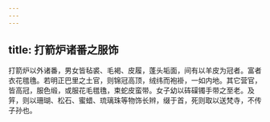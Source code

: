 ```yaml
---
---
---
```

title: 打箭炉诸番之服饰
---



打箭炉以外诸番，男女皆毡裘、毛褐、皮履，蓬头垢面，间有以羊皮为冠者。富者衣花氆氇。若明正巴里之土官，则锦冠高顶，绒纬而袍褂，一如内地。其它营官，皆高冠，服色缎，或服花毛氆氇，束蛇皮蛮带。女子幼以砗磲镯手带之至老。及笄，则以珊瑚、松石、蜜蜡、琉璃珠等物饰长辫，缀于首，死则取以送梵寺，不传子孙也。